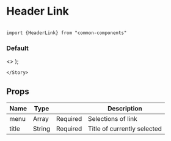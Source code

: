 
<Meta title="MDX|Header Link" component={HeaderLink} />

# Header Link
```

import {HeaderLink} from "common-components"

```
### Default
<Preview>
    <Story name="Default">
    <>
     <HeaderLink
            menu={[
              {
                title: 'Users',
                path: '/manage/users'
              },
              {
                title: 'Companies',
                path: '/manage/companies'
              },
              {
                title: 'Locations',
                path: '/manage/locations'
              },
              {
                title: 'Realms',
                path: '/manage/realms'
              },
              {
                title: 'DID Pools',
                path: '/manage/did-pool'
              },
              {
                title: 'Dids',
                path: '/manage/dids'
              }
            ]}
            title="Campaigns"
          />
    </>
  );
  
    </Story>
</Preview>  



## Props

| Name  | Type   |          | Description                 |
| ----- | ------ | -------- | --------------------------- |
| menu  | Array  | Required | Selections of link          |
| title | String | Required | Title of currently selected |

